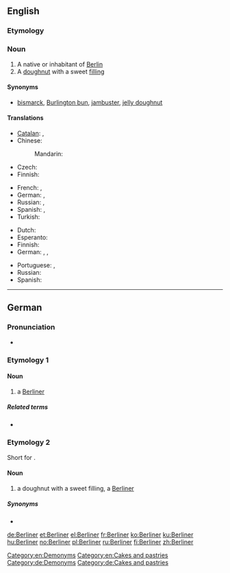 ==English==
{{wikipedia}}

===Etymology===
{{etyl|de}} {{term|Berlin|lang=de}}

===Noun===
{{en-noun}}

# A native or inhabitant of [[Berlin]]
# A [[doughnut]] with a sweet [[filling]]

====Synonyms====
* {{sense|filled doughnut}} [[bismarck]], [[Burlington bun]], [[jambuster]], [[jelly doughnut]]

====Translations====
{{trans-top|native or inhabitant of Berlin}}
* [[Catalan]]: {{t|ca|berlinès|m}}, {{t|ca|berlinesa|f}}
* Chinese:
*: Mandarin: {{t-|cmn|柏林人|tr=Bólínrén|sc=Hani}}
* Czech: {{t-|cs|Berlíňan|m}}
* Finnish: {{t+|fi|berliiniläinen}}
{{trans-mid}}
* French: {{t+|fr|Berlinois|m}}, {{t+|fr|Berlinoise|f}}
* German: {{t+|de|Berliner|m}}, {{t+|de|Berlinerin|f}}
* Russian: {{t|ru|берлинец|m|tr=berlínec}}, {{t|ru|берлинка|f|tr=berlínka}}
* Spanish: {{t|es|berlinés|m}}, {{t|es|berlinesa|f}}
* Turkish: {{t-|tr|Berlinli}}
{{trans-bottom}}

{{trans-top|doughnut}}
* Dutch: {{t|nl|Berlinerbol}}
* Esperanto: {{t|eo|benjeto|xs=Esperanto}}
* Finnish: {{t|fi|hillomunkki}}
* German: {{t|de|Berliner|m}}, {{t|de|Pfannkuchen|m}}, {{t|de|Berliner Pfannkuchen|m}}
{{trans-mid}}
* Portuguese: {{t+|pt|sonho|m}}, {{t|pt|bola de berlim}}
* Russian: {{t|ru|берлинер|tr=berliner}}
* Spanish: {{t|es|berlinesa}}
{{trans-bottom}}

[[Category:en:Demonyms]]
[[Category:en:Cakes and pastries]]
----
==German==

===Pronunciation===
*{{IPA|[bɛʁˈliːnɐ]|lang=de}}

===Etymology 1===
{{suffix|Berlin|er|lang=de}}

====Noun====
{{de-noun|g=m||Berliner}}
# a [[Berliner]] {{gloss|native or inhabitant of Berlin}}

=====Related terms=====
*{{l|de|Berlinerin}} {{qualifier|feminine}}

===Etymology 2===
Short for {{term|Berliner Pfannkuchen|lang=de}}.

====Noun====
{{de-noun|g=m||Berliner}}
# a doughnut with a sweet filling, a [[Berliner]]

=====Synonyms=====
*{{l|de|Pfannkuchen}}

[[Category:de:Demonyms]]
[[Category:de:Cakes and pastries]]

[[de:Berliner]]
[[et:Berliner]]
[[el:Berliner]]
[[fr:Berliner]]
[[ko:Berliner]]
[[ku:Berliner]]
[[hu:Berliner]]
[[no:Berliner]]
[[pl:Berliner]]
[[ru:Berliner]]
[[fi:Berliner]]
[[zh:Berliner]]